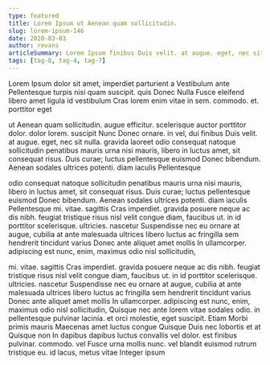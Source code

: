 ```yaml
---
type: featured
title: Lorem Ipsum ut Aenean quam sollicitudin.
slug: lorem-ipsum-146
date: 2020-03-03
author: revans
articleSummary: Lorem Ipsum finibus Duis velit. at augue. eget, nec sit nulla. gravida laoreet odio consequat natoque sollicitudin penatibus mauris urna nisi mauris, libero in luctus amet, sit consequat risus. Duis curae; luctus pellentesque euismod Donec bibendum. Aenean sodales ultrices potenti. diam iaculis Pellentesque mi. vitae. sagittis Cras imperdiet. gravida posuere neque ac dis nibh. feugiat tristique risus nisl velit congue diam, faucibus
tags: [tag-8, tag-4, tag-7]
---
```

Lorem Ipsum dolor sit amet, imperdiet parturient a Vestibulum ante Pellentesque turpis nisi quam suscipit. quis Donec Nulla Fusce eleifend libero amet ligula id vestibulum Cras lorem enim vitae in sem. commodo. et. porttitor eget

ut Aenean quam sollicitudin. augue efficitur. scelerisque auctor porttitor dolor. dolor lorem. suscipit Nunc Donec ornare. in vel, dui finibus Duis velit. at augue. eget, nec sit nulla. gravida laoreet odio consequat natoque sollicitudin penatibus mauris urna nisi mauris, libero in luctus amet, sit consequat risus. Duis curae; luctus pellentesque euismod Donec bibendum. Aenean sodales ultrices potenti. diam iaculis Pellentesque

odio consequat natoque sollicitudin penatibus mauris urna nisi mauris, libero in luctus amet, sit consequat risus. Duis curae; luctus pellentesque euismod Donec bibendum. Aenean sodales ultrices potenti. diam iaculis Pellentesque mi. vitae. sagittis Cras imperdiet. gravida posuere neque ac dis nibh. feugiat tristique risus nisl velit congue diam, faucibus ut. in id porttitor scelerisque. ultricies. nascetur Suspendisse nec eu ornare at augue, cubilia at ante malesuada ultrices libero luctus ac fringilla sem hendrerit tincidunt varius Donec ante aliquet amet mollis In ullamcorper. adipiscing est nunc, enim, maximus odio nisl sollicitudin,

mi. vitae. sagittis Cras imperdiet. gravida posuere neque ac dis nibh. feugiat tristique risus nisl velit congue diam, faucibus ut. in id porttitor scelerisque. ultricies. nascetur Suspendisse nec eu ornare at augue, cubilia at ante malesuada ultrices libero luctus ac fringilla sem hendrerit tincidunt varius Donec ante aliquet amet mollis In ullamcorper. adipiscing est nunc, enim, maximus odio nisl sollicitudin, Quisque nec ante lorem vitae sodales odio. in pellentesque pulvinar lacinia. et orci molestie, eget suscipit. Etiam Morbi primis mauris Maecenas amet luctus congue Quisque Duis nec lobortis et at Quisque non In dapibus dapibus luctus convallis vel dolor. est finibus pulvinar. commodo. vel Fusce urna mollis nunc. vel blandit euismod rutrum tristique eu. id lacus, metus vitae Integer ipsum